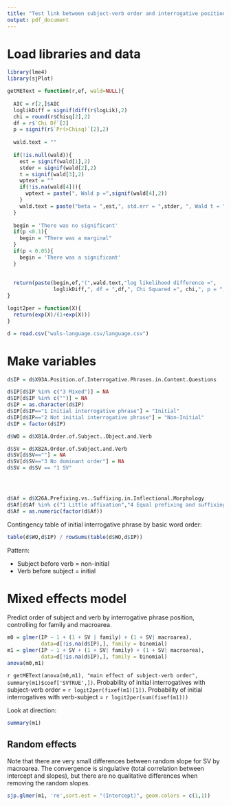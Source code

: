 ```yaml
---
title: "Test link between subject-verb order and interrogative position"
output: pdf_document
---
```


# Load libraries and data

```r
library(lme4)
library(sjPlot)
```

```r

getMEText = function(r,ef, wald=NULL){
  
  AIC = r[2,]$AIC
  loglikDiff = signif(diff(r$logLik),2)
  chi = round(r$Chisq[2],2)
  df = r$`Chi Df`[2]
  p = signif(r$`Pr(>Chisq)`[2],2)
  
  wald.text = ""
  
  if(!is.null(wald)){
    est = signif(wald[1],2)
    stder = signif(wald[2],2)
    t = signif(wald[3],2)
    wptext = ""
    if(!is.na(wald[4])){
      wptext = paste(", Wald p =",signif(wald[4],2))
    }
    wald.text = paste("beta = ",est,", std.err = ",stder, ", Wald t = ",t,wptext,';')
  }
  
  begin = 'There was no significant'
  if(p <0.1){
    begin = "There was a marginal"
  }
  if(p < 0.05){
    begin = 'There was a significant'  
  }
  
  
  return(paste(begin,ef,"(",wald.text,"log likelihood difference =",
               loglikDiff,", df = ",df,", Chi Squared =", chi,", p = ",p,")."))
}

logit2per = function(X){
  return(exp(X)/(1+exp(X)))
}

```

```r
d = read.csv("wals-language.csv/language.csv")
```

# Make variables
```r
d$IP = d$X93A.Position.of.Interrogative.Phrases.in.Content.Questions

d$IP[d$IP %in% c("3 Mixed")] = NA
d$IP[d$IP %in% c("")] = NA
d$IP = as.character(d$IP)
d$IP[d$IP=="1 Initial interrogative phrase"] = "Initial"
d$IP[d$IP=="2 Not initial interrogative phrase"] = "Non-Initial"
d$IP = factor(d$IP)

d$WO = d$X81A.Order.of.Subject..Object.and.Verb

d$SV = d$X82A.Order.of.Subject.and.Verb
d$SV[d$SV==""] = NA
d$SV[d$SV=="3 No dominant order"] = NA
d$SV = d$SV == "1 SV"




d$Af = d$X26A.Prefixing.vs..Suffixing.in.Inflectional.Morphology
d$Af[d$Af %in% c("1 Little affixation","4 Equal prefixing and suffixing","")]=NA
d$Af = as.numeric(factor(d$Af))


```

Contingency table of initial interrogative phrase by basic word order:

```r
table(d$WO,d$IP) / rowSums(table(d$WO,d$IP))
```

Pattern:

-  Subject before verb  = non-initial
-  Verb before subject = initial


# Mixed effects model

Predict order of subject and verb by interrogative phrase position, controlling for family and macroarea. 

```r
m0 = glmer(IP ~ 1 + (1 + SV | family) + (1 + SV| macroarea), 
           data=d[!is.na(d$IP),], family = binomial)
m1 = glmer(IP ~ 1 + SV + (1 + SV| family) + (1 + SV| macroarea), 
           data=d[!is.na(d$IP),], family = binomial)
anova(m0,m1)
```

`r getMEText(anova(m0,m1), "main effect of subject-verb order", summary(m1)$coef['SVTRUE',])`.  Probability of initial interrogatives with subject-verb order = `r logit2per(fixef(m1)[1])`.  Probability of initial interrogatives with verb-subject = `r logit2per(sum(fixef(m1)))`

Look at direction:

```r
summary(m1)
```

## Random effects

Note that there are very small differences between random slope for SV by macroarea.  The convergence is singulative (total correlation between intercept and slopes), but there are no qualitative differences when removing the random slopes.


```r
sjp.glmer(m1, 're',sort.est = "(Intercept)", geom.colors = c(1,1))
```

